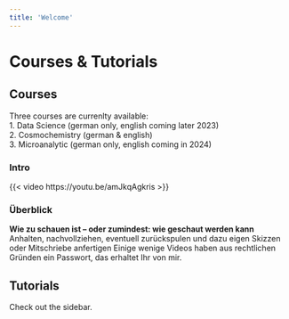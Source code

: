 ```yaml
---
title: 'Welcome'
---
```


# Courses & Tutorials

## Courses
Three courses are currenlty available:\
1. Data Science (german only, english coming later 2023)\
2. Cosmochemistry (german & english)\
3. Microanalytic (german only, english coming in 2024)

### Intro
{{< video https://youtu.be/amJkqAgkris >}}

### Überblick

**Wie zu schauen ist – oder zumindest: wie geschaut werden kann**\
Anhalten, nachvollziehen, eventuell zurückspulen und dazu eigen Skizzen oder Mitschriebe anfertigen\n
Einige wenige Videos haben aus rechtlichen Gründen ein Passwort, das erhaltet Ihr von mir.


## Tutorials
Check out the sidebar.